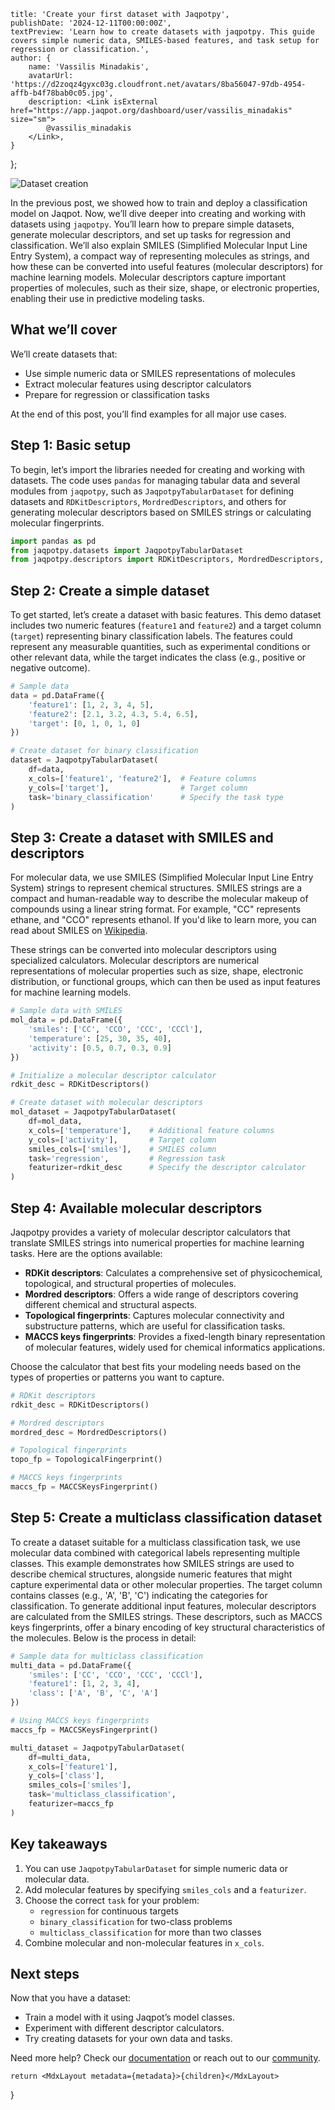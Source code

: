 
    title: 'Create your first dataset with Jaqpotpy',
    publishDate: '2024-12-11T00:00:00Z',
    textPreview: 'Learn how to create datasets with jaqpotpy. This guide covers simple numeric data, SMILES-based features, and task setup for regression or classification.',
    author: {
        name: 'Vassilis Minadakis',
        avatarUrl: 'https://d2zoqz4gyxc03g.cloudfront.net/avatars/8ba56047-97db-4954-affb-b4f78bab0c05.jpg',
        description: <Link isExternal href="https://app.jaqpot.org/dashboard/user/vassilis_minadakis" size="sm">
            @vassilis_minadakis
        </Link>,
    }
};

![Dataset creation](/create_dataset.jpg)

In the previous post, we showed how to train and deploy a classification model on Jaqpot. Now, we’ll dive deeper into creating and working with datasets using `jaqpotpy`. You’ll learn how to prepare simple datasets, generate molecular descriptors, and set up tasks for regression and classification. We’ll also explain SMILES (Simplified Molecular Input Line Entry System), a compact way of representing molecules as strings, and how these can be converted into useful features (molecular descriptors) for machine learning models. Molecular descriptors capture important properties of molecules, such as their size, shape, or electronic properties, enabling their use in predictive modeling tasks.

## What we’ll cover

We’ll create datasets that:
- Use simple numeric data or SMILES representations of molecules
- Extract molecular features using descriptor calculators
- Prepare for regression or classification tasks

At the end of this post, you’ll find examples for all major use cases.

## Step 1: Basic setup

To begin, let’s import the libraries needed for creating and working with datasets. The code uses `pandas` for managing tabular data and several modules from `jaqpotpy`, such as `JaqpotpyTabularDataset` for defining datasets and `RDKitDescriptors`, `MordredDescriptors`, and others for generating molecular descriptors based on SMILES strings or calculating molecular fingerprints.

```python
import pandas as pd
from jaqpotpy.datasets import JaqpotpyTabularDataset
from jaqpotpy.descriptors import RDKitDescriptors, MordredDescriptors, TopologicalFingerprint, MACCSKeysFingerprint
```

## Step 2: Create a simple dataset

To get started, let’s create a dataset with basic features. This demo dataset includes two numeric features (`feature1` and `feature2`) and a target column (`target`) representing binary classification labels. The features could represent any measurable quantities, such as experimental conditions or other relevant data, while the target indicates the class (e.g., positive or negative outcome).

```python
# Sample data
data = pd.DataFrame({
    'feature1': [1, 2, 3, 4, 5],
    'feature2': [2.1, 3.2, 4.3, 5.4, 6.5],
    'target': [0, 1, 0, 1, 0]
})

# Create dataset for binary classification
dataset = JaqpotpyTabularDataset(
    df=data,
    x_cols=['feature1', 'feature2'],  # Feature columns
    y_cols=['target'],                # Target column
    task='binary_classification'      # Specify the task type
)
```

## Step 3: Create a dataset with SMILES and descriptors

For molecular data, we use SMILES (Simplified Molecular Input Line Entry System) strings to represent chemical structures. SMILES strings are a compact and human-readable way to describe the molecular makeup of compounds using a linear string format. For example, "CC" represents ethane, and "CCO" represents ethanol. If you'd like to learn more, you can read about SMILES on [Wikipedia](https://en.wikipedia.org/wiki/Simplified_molecular-input_line-entry_system).

These strings can be converted into molecular descriptors using specialized calculators. Molecular descriptors are numerical representations of molecular properties such as size, shape, electronic distribution, or functional groups, which can then be used as input features for machine learning models.

```python
# Sample data with SMILES
mol_data = pd.DataFrame({
    'smiles': ['CC', 'CCO', 'CCC', 'CCCl'],
    'temperature': [25, 30, 35, 40],
    'activity': [0.5, 0.7, 0.3, 0.9]
})

# Initialize a molecular descriptor calculator
rdkit_desc = RDKitDescriptors()

# Create dataset with molecular descriptors
mol_dataset = JaqpotpyTabularDataset(
    df=mol_data,
    x_cols=['temperature'],    # Additional feature columns
    y_cols=['activity'],       # Target column
    smiles_cols=['smiles'],    # SMILES column
    task='regression',         # Regression task
    featurizer=rdkit_desc      # Specify the descriptor calculator
)
```

## Step 4: Available molecular descriptors

Jaqpotpy provides a variety of molecular descriptor calculators that translate SMILES strings into numerical properties for machine learning tasks. Here are the options available:

- **RDKit descriptors**: Calculates a comprehensive set of physicochemical, topological, and structural properties of molecules.
- **Mordred descriptors**: Offers a wide range of descriptors covering different chemical and structural aspects.
- **Topological fingerprints**: Captures molecular connectivity and substructure patterns, which are useful for classification tasks.
- **MACCS keys fingerprints**: Provides a fixed-length binary representation of molecular features, widely used for chemical informatics applications.

Choose the calculator that best fits your modeling needs based on the types of properties or patterns you want to capture.

```python
# RDKit descriptors
rdkit_desc = RDKitDescriptors()

# Mordred descriptors
mordred_desc = MordredDescriptors()

# Topological fingerprints
topo_fp = TopologicalFingerprint()

# MACCS keys fingerprints
maccs_fp = MACCSKeysFingerprint()
```

## Step 5: Create a multiclass classification dataset

To create a dataset suitable for a multiclass classification task, we use molecular data combined with categorical labels representing multiple classes. This example demonstrates how SMILES strings are used to describe chemical structures, alongside numeric features that might capture experimental data or other molecular properties. The target column contains classes (e.g., 'A', 'B', 'C') indicating the categories for classification. To generate additional input features, molecular descriptors are calculated from the SMILES strings. These descriptors, such as MACCS keys fingerprints, offer a binary encoding of key structural characteristics of the molecules. Below is the process in detail:

```python
# Sample data for multiclass classification
multi_data = pd.DataFrame({
    'smiles': ['CC', 'CCO', 'CCC', 'CCCl'],
    'feature1': [1, 2, 3, 4],
    'class': ['A', 'B', 'C', 'A']
})

# Using MACCS keys fingerprints
maccs_fp = MACCSKeysFingerprint()

multi_dataset = JaqpotpyTabularDataset(
    df=multi_data,
    x_cols=['feature1'],
    y_cols=['class'],
    smiles_cols=['smiles'],
    task='multiclass_classification',
    featurizer=maccs_fp
)
```

## Key takeaways

1. You can use `JaqpotpyTabularDataset` for simple numeric data or molecular data.
2. Add molecular features by specifying `smiles_cols` and a `featurizer`.
3. Choose the correct `task` for your problem:
   - `regression` for continuous targets
   - `binary_classification` for two-class problems
   - `multiclass_classification` for more than two classes
4. Combine molecular and non-molecular features in `x_cols`.

## Next steps

Now that you have a dataset:
- Train a model with it using Jaqpot’s model classes.
- Experiment with different descriptor calculators.
- Try creating datasets for your own data and tasks.

Need more help? Check our [documentation](https://jaqpot.org/docs) or reach out to our [community](https://discord.gg/tVpCjYQqSV).

    return <MdxLayout metadata={metadata}>{children}</MdxLayout>
}
